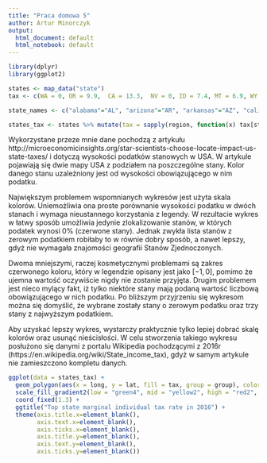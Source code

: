 ```yaml
---
title: "Praca domowa 5"
author: Artur Minorczyk
output:
  html_document: default
  html_notebook: default
---
```


```r
library(dplyr)
library(ggplot2)
```

```r
states <- map_data("state")
tax <- c(WA = 0, OR = 9.9,  CA = 13.3,  NV = 0, ID = 7.4, MT = 6.9, WY = 0, UT = 5, AZ = 4.54, CO = 4.63, NM = 4.9, TX = 0, ND = 2.9, SD = 0, NE = 6.84, KS = 4.6, OK = 5, MN = 9.85, IA = 8.98, MO = 6, AR = 6.9, LA = 6, WI = 7.65, IL = 3.75, MI = 4.25, IN = 3.3, KU = 6, TN = 6, MS = 5, AL = 5, GA = 6, FL = 0, WV = 6.5, VA = 5.75, PA = 3.07, NY = 8.82, VT = 8.95, NH = 5, ME = 7.15, NC = 5.75, SC = 7, MA = 5.1, RI = 5.99, CT = 6.99, NJ = 8.97, DE = 6.6, MD = 5.75, DC = 8.95, OH = 4.997)

state_names <- c("alabama"="AL", "arizona"="AR", "arkansas"="AZ", "california"="CA", "colorado"="CO", "connecticut"="CT", "district of columbia"="DC", "delaware"="DE", "florida"="FL", "georgia"="GA", "iowa"="IA", "idaho"="ID", "illinois"="IL", "indiana"="IN", "kansas"="KS", "kentucky"="KU", "louisiana"="LA", "massachusetts"="MA", "maryland"="MD", "maine"="ME", "michigan"="MI", "minnesota"="MN", "missouri"="MO", "mississippi"="MS", "montana"="MT", "north carolina"="NC", "north dakota"="ND", "nebraska"="NE", "new hampshire"="NH", "new jersey"="NJ", "new mexico"="NM", "nevada"="NV", "new york"="NY", "ohio"="OH", "oklahoma"="OK", "oregon"="OR", "pennsylvania"="PA", "rhode island"="RI", "south carolina"="SC", "south dakota"="SD", "tennessee"="TN", "texas"="TX", "utah"="UT", "virginia"="VA", "vermont"="VT", "washington"="WA", "wisconsin"="WI", "west virginia"="WV", "wyoming"="WY")

states_tax <- states %>% mutate(tax = sapply(region, function(x) tax[state_names[x]]))
```

Wykorzystane przeze mnie dane pochodzą z artykułu http://microeconomicinsights.org/star-scientists-choose-locate-impact-us-state-taxes/ i dotyczą wysokości podatków stanowych w USA. W artykule pojawiają się dwie mapy USA z podziałem na poszczególne stany. Kolor danego stanu uzależniony jest od wysokości obowiązującego w nim podatku.

Największym problemem wspomnianych wykresów jest użyta skala kolorów. Uniemożliwia ona proste porównanie wysokości podatku w dwóch stanach i wymaga nieustannego korzystania z legendy. W rezultacie wykres w łatwy sposób umożliwia jedynie zlokalizowanie stanów, w których podatek wynosi 0% (czerwone stany). Jednak zwykła lista stanów z zerowym podatkiem robiłaby to w równie dobry sposób, a nawet lepszy, gdyż nie wymagała znajomości geografii Stanów Zjednoczonych.

Dwoma mniejszymi, raczej kosmetycznymi problemami są zakres czerwonego koloru, który w legendzie opisany jest jako $[-1, 0]$, pomimo że ujemna wartość oczywiście nigdy nie zostanie przyjęta. Drugim problemem jest nieco mylący fakt, iż tylko niektóre stany mają podaną wartość liczbową obowiązującego w nich podatku. Po bliższym przyjrzeniu się wykresom można się domyślić, że wybrane zostały stany o zerowym podatku oraz trzy stany z najwyższym podatkiem.

Aby uzyskać lepszy wykres, wystarczy praktycznie tylko lepiej dobrać skalę kolorów oraz usunąć nieścisłości. W celu stworzenia takiego wykresu posłużono się danymi z portalu Wikipedia pochodzącymi z 2016r (https://en.wikipedia.org/wiki/State_income_tax), gdyż w samym artykule nie zamieszczono kompletu danych.

```r
ggplot(data = states_tax) + 
  geom_polygon(aes(x = long, y = lat, fill = tax, group = group), color = "white") + 
  scale_fill_gradient2(low = "green4", mid = "yellow2", high = "red2", midpoint = 6, name="Wysokość\npodatku w %") +
  coord_fixed(1.3) +
  ggtitle("Top state marginal individual tax rate in 2016") +
  theme(axis.title.x=element_blank(),
        axis.text.x=element_blank(),
        axis.ticks.x=element_blank(),
        axis.title.y=element_blank(),
        axis.text.y=element_blank(),
        axis.ticks.y=element_blank())
```


